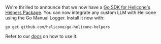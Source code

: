 We're thrilled to announce that we now have a <a href="https://github.com/helicone/go-helicone-helpers" target="_blank" rel="noopener">Go SDK for Helicone's Helpers Package</a>. You can now integrate any custom LLM with Helicone using the Go Manual Logger. Install it now with:

```
go get github.com/helicone/go-helicone-helpers
```

Refer to our <a href="https://docs.helicone.ai/getting-started/integration-method/manual-logger-go" target="_blank" rel="noopener">docs</a> on how to use it.
